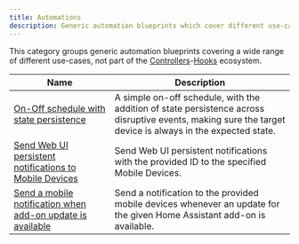 ```yaml
---
title: Automations
description: Generic automation blueprints which cover different use-cases.
---
```


This category groups generic automation blueprints covering a wide range of different use-cases, not part of the [Controllers](controllers)-[Hooks](hooks) ecosystem.

| Name                                                                                                                    | Description                                                                                                                                               |
| ----------------------------------------------------------------------------------------------------------------------- | --------------------------------------------------------------------------------------------------------------------------------------------------------- |
| [On-Off schedule with state persistence](/docs/blueprints/automation/on_off_schedule_state_persistence)                 | A simple on-off schedule, with the addition of state persistence across disruptive events, making sure the target device is always in the expected state. |
| [Send Web UI persistent notifications to Mobile Devices](/docs/blueprints/automation/persistent_notification_to_mobile) | Send Web UI persistent notifications with the provided ID to the specified Mobile Devices.                                                                |
| [Send a mobile notification when add-on update is available](/docs/blueprints/automation/addon_update_notification)     | Send a notification to the provided mobile devices whenever an update for the given Home Assistant add-on is available.                                   |
